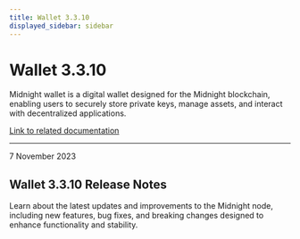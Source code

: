 ```yaml
---
title: Wallet 3.3.10
displayed_sidebar: sidebar
---
```


# Wallet 3.3.10

Midnight wallet is a digital wallet designed for the Midnight blockchain, enabling users to securely store private keys, manage assets, and interact with decentralized applications.

[Link to related documentation](../../learn/introduction/wallets)

---

<div 
  style={{
    marginTop: '0',
    fontSize: '1rem',
    fontWeight: 'normal',
    marginBottom: '0.5rem'
  }}
>
  7 November 2023
</div>

## Wallet 3.3.10 Release Notes

Learn about the latest updates and improvements to the Midnight node, including new features, bug fixes, and breaking changes designed to enhance functionality and stability.
